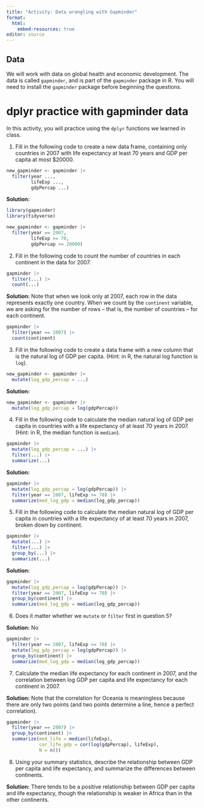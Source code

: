 ```yaml
---
title: "Activity: Data wrangling with Gapminder"
format: 
  html:
    embed-resources: true
editor: source
---
```


## Data

We will work with data on global health and economic development. The data is called `gapminder`, and is part of the `gapminder` package in R. You will need to install the `gapminder` package before beginning the questions.

# dplyr practice with gapminder data

In this activity, you will practice using the `dplyr` functions we learned in class. 

1. Fill in the following code to create a new data frame, containing only countries in 2007 with life expectancy at least 70 years and GDP per capita at most $20000.

```r
new_gapminder <- gapminder |>
  filter(year ..., 
         lifeExp ..., 
         gdpPercap ...)
```

**Solution:**

```r
library(gapminder)
library(tidyverse)

new_gapminder <- gapminder |>
  filter(year == 2007, 
         lifeExp >= 70, 
         gdpPercap <= 20000)
```


2. Fill in the following code to count the number of countries in each continent in the data for 2007.

```r
gapminder |>
  filter(...) |>
  count(...)
```

**Solution:** Note that when we look only at 2007, each row in the data represents exactly one country. When we count by the `continent` variable, we are asking for the number of rows -- that is, the number of countries -- for each continent.

```r
gapminder |>
  filter(year == 2007) |>
  count(continent)
```


3. Fill in the following code to create a data frame with a new column that is the natural log of GDP per capita. (Hint: in R, the natural log function is `log`).

```r
new_gapminder <- gapminder |>
  mutate(log_gdp_percap = ...)
```

**Solution:** 

```r
new_gapminder <- gapminder |>
  mutate(log_gdp_percap = log(gdpPercap))
```



4. Fill in the following code to calculate the median natural log of GDP per capita in countries with a life expectancy of at least 70 years in 2007. (Hint: in R, the median function is `median`).

```r
gapminder |>
  mutate(log_gdp_percap = ...) |>
  filter(...) |>
  summarize(...)
```

**Solution:**

```r
gapminder |>
  mutate(log_gdp_percap = log(gdpPercap)) |>
  filter(year == 2007, lifeExp >= 70) |>
  summarize(med_log_gdp = median(log_gdp_percap))
```


5. Fill in the following code to calculate the median natural log of GDP per capita in countries with a life expectancy of at least 70 years in 2007, broken down by continent.

```r
gapminder |>
  mutate(...) |>
  filter(...) |>
  group_by(...) |>
  summarize(...)
```

**Solution:**

```r
gapminder |>
  mutate(log_gdp_percap = log(gdpPercap)) |>
  filter(year == 2007, lifeExp >= 70) |>
  group_by(continent) |>
  summarize(med_log_gdp = median(log_gdp_percap))
```


6. Does it matter whether we `mutate` or `filter` first in question 5?

**Solution:** No

```r
gapminder |>
  filter(year == 2007, lifeExp >= 70) |>
  mutate(log_gdp_percap = log(gdpPercap)) |>
  group_by(continent) |>
  summarize(med_log_gdp = median(log_gdp_percap))
```

7. Calculate the median life expectancy for each continent in 2007, and the correlation between log GDP per capita and life expectancy for each continent in 2007.

**Solution:** Note that the correlation for Oceania is meaningless because there are only two points (and two points determine a line, hence a perfect correlation).

```r
gapminder |>
  filter(year == 2007) |>
  group_by(continent) |>
  summarize(med_life = median(lifeExp),
            cor_life_gdp = cor(log(gdpPercap), lifeExp),
            N = n())
```

8. Using your summary statistics, describe the relationship between GDP per capita and life expectancy, and summarize the differences between continents.

**Solution:** There tends to be a positive relationship between GDP per capita and life expectancy, though the relationship is weaker in Africa than in the other continents.

